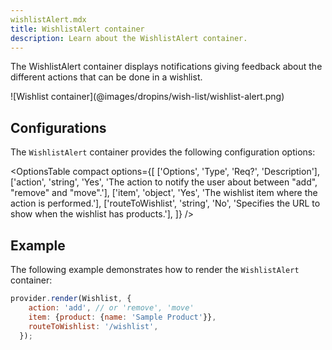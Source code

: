 ```yaml
---
wishlistAlert.mdx
title: WishlistAlert container
description: Learn about the WishlistAlert container.
---
```



The WishlistAlert container displays notifications giving feedback about the different actions that can be done in a wishlist.

<Diagram caption="WishlistAlert container">
  ![Wishlist container](@images/dropins/wish-list/wishlist-alert.png)
</Diagram>

## Configurations

The `WishlistAlert` container provides the following configuration options:

<OptionsTable
compact
    options={[
        ['Options', 'Type', 'Req?', 'Description'],
        ['action', 'string', 'Yes', 'The action to notify the user about between "add", "remove" and "move".'],
        ['item', 'object', 'Yes', 'The wishlist item where the action is performed.'],
        ['routeToWishlist', 'string', 'No', 'Specifies the URL to show when the wishlist has products.'],
    ]}
/>

## Example

The following example demonstrates how to render the `WishlistAlert` container:

```javascript
provider.render(Wishlist, {
    action: 'add', // or 'remove', 'move'
    item: {product: {name: 'Sample Product'}},
    routeToWishlist: '/wishlist',
  });
```
